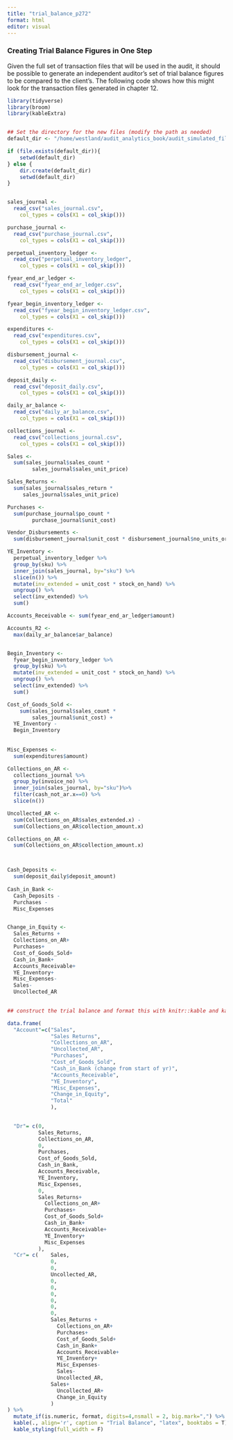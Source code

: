 ```yaml
---
title: "trial_balance_p272"
format: html
editor: visual
---
```


### Creating Trial Balance Figures in One Step

Given the full set of transaction files that will be used in the audit, it should be possible to generate an independent auditor's set of trial balance figures to be compared to the client's.  The following code shows how this might look for the transaction files generated in chapter 12.  



```r

library(tidyverse)
library(broom)
library(kableExtra)


## Set the directory for the new files (modify the path as needed)
default_dir <- "/home/westland/audit_analytics_book/audit_simulated_files/"

if (file.exists(default_dir)){
    setwd(default_dir)
} else {
    dir.create(default_dir)
    setwd(default_dir)
}


sales_journal <-  
  read_csv("sales_journal.csv", 
    col_types = cols(X1 = col_skip()))

purchase_journal <-  
  read_csv("purchase_journal.csv", 
    col_types = cols(X1 = col_skip()))

perpetual_inventory_ledger <-  
  read_csv("perpetual_inventory_ledger", 
    col_types = cols(X1 = col_skip()))

fyear_end_ar_ledger <-  
  read_csv("fyear_end_ar_ledger.csv", 
    col_types = cols(X1 = col_skip()))

fyear_begin_inventory_ledger <-  
  read_csv("fyear_begin_inventory_ledger.csv", 
    col_types = cols(X1 = col_skip()))

expenditures <-  
  read_csv("expenditures.csv", 
    col_types = cols(X1 = col_skip()))

disbursement_journal <-  
  read_csv("disbursement_journal.csv", 
    col_types = cols(X1 = col_skip()))

deposit_daily <-  
  read_csv("deposit_daily.csv", 
    col_types = cols(X1 = col_skip()))

daily_ar_balance <-  
  read_csv("daily_ar_balance.csv", 
    col_types = cols(X1 = col_skip()))

collections_journal <-  
  read_csv("collections_journal.csv", 
    col_types = cols(X1 = col_skip()))

Sales <- 
  sum(sales_journal$sales_count * 
        sales_journal$sales_unit_price)

Sales_Returns <- 
  sum(sales_journal$sales_return * 
     sales_journal$sales_unit_price)

Purchases <- 
  sum(purchase_journal$po_count * 
        purchase_journal$unit_cost)

Vendor_Disbursements <- 
  sum(disbursement_journal$unit_cost * disbursement_journal$no_units_ordered)

YE_Inventory <- 
  perpetual_inventory_ledger %>% 
  group_by(sku) %>% 
  inner_join(sales_journal, by="sku") %>% 
  slice(n()) %>% 
  mutate(inv_extended = unit_cost * stock_on_hand) %>% 
  ungroup() %>% 
  select(inv_extended) %>% 
  sum()

Accounts_Receivable <- sum(fyear_end_ar_ledger$amount)

Accounts_R2 <- 
  max(daily_ar_balance$ar_balance)


Begin_Inventory <- 
  fyear_begin_inventory_ledger %>% 
  group_by(sku) %>% 
  mutate(inv_extended = unit_cost * stock_on_hand) %>% 
  ungroup() %>% 
  select(inv_extended) %>% 
  sum()

Cost_of_Goods_Sold <- 
    sum(sales_journal$sales_count * 
        sales_journal$unit_cost) +
  YE_Inventory - 
  Begin_Inventory 
  
  
Misc_Expenses <- 
  sum(expenditures$amount)

Collections_on_AR <- 
  collections_journal %>% 
  group_by(invoice_no) %>% 
  inner_join(sales_journal, by="sku")%>% 
  filter(cash_not_ar.x==0) %>% 
  slice(n())

Uncollected_AR <- 
  sum(Collections_on_AR$sales_extended.x) -  
  sum(Collections_on_AR$collection_amount.x)

Collections_on_AR <- 
  sum(Collections_on_AR$collection_amount.x)



Cash_Deposits <- 
  sum(deposit_daily$deposit_amount)
  
Cash_in_Bank <- 
  Cash_Deposits -
  Purchases -  
  Misc_Expenses


Change_in_Equity <- 
  Sales_Returns +
  Collections_on_AR+
  Purchases+
  Cost_of_Goods_Sold+
  Cash_in_Bank+
  Accounts_Receivable+
  YE_Inventory+
  Misc_Expenses-
  Sales-
  Uncollected_AR

 
## construct the trial balance and format this with knitr::kable and kableExtra

data.frame(
  "Account"=c("Sales",
              "Sales Returns",
              "Collections_on_AR",
              "Uncollected_AR",
              "Purchases",
              "Cost_of_Goods_Sold",
              "Cash_in_Bank (change from start of yr)",
              "Accounts_Receivable",
              "YE_Inventory",
              "Misc_Expenses", 
              "Change_in_Equity",
              "Total"
              ),

  
  "Dr"= c(0,
          Sales_Returns,
          Collections_on_AR,
          0,
          Purchases,
          Cost_of_Goods_Sold,
          Cash_in_Bank,   
          Accounts_Receivable,
          YE_Inventory,
          Misc_Expenses,
          0,
          Sales_Returns+
            Collections_on_AR+
            Purchases+
            Cost_of_Goods_Sold+
            Cash_in_Bank+
            Accounts_Receivable+
            YE_Inventory+
            Misc_Expenses
          ),
  "Cr"= c(    Sales,
              0,
              0,
              Uncollected_AR,
              0,
              0,
              0,
              0,
              0,
              0,
              Sales_Returns +
                Collections_on_AR+
                Purchases+
                Cost_of_Goods_Sold+
                Cash_in_Bank+
                Accounts_Receivable+
                YE_Inventory+
                Misc_Expenses-
                Sales-
                Uncollected_AR,
              Sales+
                Uncollected_AR+
                Change_in_Equity
              )
) %>% 
  mutate_if(is.numeric, format, digits=4,nsmall = 2, big.mark=",") %>%
  kable(., align='r', caption = "Trial Balance", "latex", booktabs = T) %>% 
  kable_styling(full_width = F) 



```


